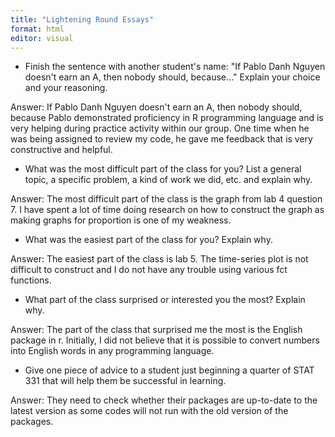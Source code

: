 ```yaml
---
title: "Lightening Round Essays"
format: html
editor: visual
---
```


-   Finish the sentence with another student\'s name: \"If Pablo Danh Nguyen doesn\'t earn an A, then nobody should, because...\" Explain your choice and your reasoning.

Answer: If Pablo Danh Nguyen doesn\'t earn an A, then nobody should, because Pablo demonstrated proficiency in R programming language and is very helping during practice activity within our group. One time when he was being assigned to review my code, he gave me feedback that is very constructive and helpful.

-   What was the most difficult part of the class for you? List a general topic, a specific problem, a kind of work we did, etc. and explain why.

Answer: The most difficult part of the class is the graph from lab 4 question 7. I have spent a lot of time doing research on how to construct the graph as making graphs for proportion is one of my weakness.

-   What was the easiest part of the class for you? Explain why.

Answer: The easiest part of the class is lab 5. The time-series plot is not difficult to construct and I do not have any trouble using various fct functions.

-   What part of the class surprised or interested you the most? Explain why.

Answer: The part of the class that surprised me the most is the English package in r. Initially, I did not believe that it is possible to convert numbers into English words in any programming language.

-   Give one piece of advice to a student just beginning a quarter of STAT 331 that will help them be successful in learning.

Answer: They need to check whether their packages are up-to-date to the latest version as some codes will not run with the old version of the packages.
